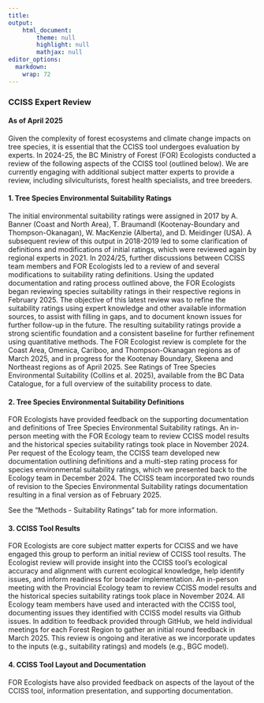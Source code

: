 ```yaml
---
title: 
output: 
    html_document:
        theme: null
        highlight: null
        mathjax: null
editor_options: 
  markdown: 
    wrap: 72
---
```


### CCISS Expert Review

#### As of April 2025

Given the complexity of forest ecosystems and climate change impacts on
tree species, it is essential that the CCISS tool undergoes evaluation
by experts. In 2024-25, the BC Ministry of Forest (FOR) Ecologists
conducted a review of the following aspects of the CCISS tool (outlined
below). We are currently engaging with additional subject matter experts
to provide a review, including silviculturists, forest health
specialists, and tree breeders.

#### 1. Tree Species Environmental Suitability Ratings

The initial environmental suitability ratings were assigned in 2017 by
A. Banner (Coast and North Area), T. Braumandl (Kootenay-Boundary and
Thompson-Okanagan), W. MacKenzie (Alberta), and D. Meidinger (USA). A
subsequent review of this output in 2018-2019 led to some clarification
of definitions and modifications of initial ratings, which were reviewed
again by regional experts in 2021. In 2024/25, further discussions
between CCISS team members and FOR Ecologists led to a review of and
several modifications to suitability rating definitions. Using the
updated documentation and rating process outlined above, the FOR
Ecologists began reviewing species suitability ratings in their
respective regions in February 2025. The objective of this latest review
was to refine the suitability ratings using expert knowledge and other
available information sources, to assist with filling in gaps, and to
document known issues for further follow-up in the future. The resulting
suitability ratings provide a strong scientific foundation and a
consistent baseline for further refinement using quantitative methods.
The FOR Ecologist review is complete for the Coast Area, Omenica,
Cariboo, and Thompson-Okanagan regions as
of March 2025, and in progress for the Kootenay Boundary, Skeena and
Northeast regions as of April 2025. See Ratings of Tree Species
Environmental Suitability (Collins et al. 2025), available from the BC
Data Catalogue, for a full overview of the suitability process to date.

#### 2. Tree Species Environmental Suitability Definitions

FOR Ecologists have provided feedback on the supporting documentation
and definitions of Tree Species Environmental Suitability ratings. An
in-person meeting with the FOR Ecology team to review CCISS model
results and the historical species suitability ratings took place in
November 2024. Per request of the Ecology team, the CCISS team developed
new documentation outlining definitions and a multi-step rating process
for species environmental suitability ratings, which we presented back
to the Ecology team in December 2024. The CCISS team incorporated two
rounds of revision to the Species Environmental Suitability ratings
documentation resulting in a final version as of February 2025.

See the "Methods - Suitability Ratings" tab for more information.

#### 3. CCISS Tool Results

FOR Ecologists are core subject matter experts for CCISS and we have
engaged this group to perform an initial review of CCISS tool results.
The Ecologist review will provide insight into the CCISS tool’s
ecological accuracy and alignment with current ecological knowledge,
help identify issues, and inform readiness for broader implementation.
An in-person meeting with the Provincial Ecology team to review CCISS
model results and the historical species suitability ratings took place
in November 2024. All Ecology team members have used and interacted with
the CCISS tool, documenting issues they identified with CCISS model
results via Github issues. In addition to feedback provided through
GitHub, we held individual meetings for each Forest Region to gather an
initial round feedback in March 2025. This review is ongoing and
iterative as we incorporate updates to the inputs (e.g., suitability
ratings) and models (e.g., BGC model).

#### 4. CCISS Tool Layout and Documentation

FOR Ecologists have also provided feedback on aspects of the layout of
the CCISS tool, information presentation, and supporting documentation.
